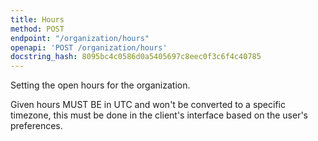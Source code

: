 ```yaml
---
title: Hours
method: POST
endpoint: "/organization/hours"
openapi: 'POST /organization/hours'
docstring_hash: 8095bc4c0586d0a5405697c8eec0f3c6f4c40785
---
```


Setting the open hours for the organization.

Given hours MUST BE in UTC and won't be converted to a specific timezone, this must be done in the client's interface
based on the user's preferences.
